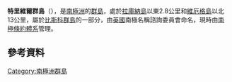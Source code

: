 {{coord|65|31|S|65|13|W|display=title}}

'''特里維爾群島'''（{{lang-en|Trivial Islands}}），是[[南極洲|南極洲]]的[[群島|群島]]，處於[[拉庫納島|拉庫納島]]以東2.8公里和[[維厄格島|維厄格島]]以北13公里，屬於[[比斯科群島|比斯科群島]]的一部分，由[[英國|英國]]南極名稱諮詢委員會命名，現時由[[南極條約體系|南極條約體系]]管理。

==參考資料==
{{usgs-gazetteer}}

{{DEFAULTSORT:Trivial Islands}}
[[Category:南極洲群島|Category:南極洲群島]]


{{Biscoes-geo-stub}}